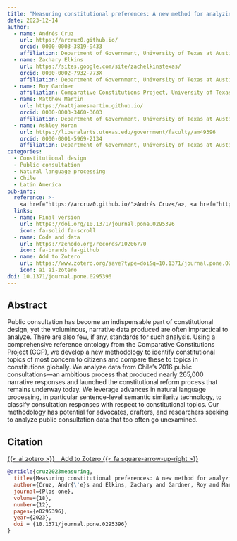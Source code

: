 ```yaml
---
title: "Measuring constitutional preferences: A new method for analyzing public consultation data"
date: 2023-12-14
author:
  - name: Andrés Cruz
    url: https://arcruz0.github.io/
    orcid: 0000-0003-3819-9433
    affiliation: Department of Government, University of Texas at Austin
  - name: Zachary Elkins
    url: https://sites.google.com/site/zachelkinstexas/
    orcid: 0000-0002-7932-773X
    affiliation: Department of Government, University of Texas at Austin
  - name: Roy Gardner
    affiliation: Comparative Constitutions Project, University of Texas at Austin
  - name: Matthew Martin
    url: https://mattjamesmartin.github.io/
    orcid: 0000-0003-3460-3603
    affiliation: Department of Government, University of Texas at Austin
  - name: Ashley Moran
    url: https://liberalarts.utexas.edu/government/faculty/am49396
    orcid: 0000-0001-5969-2134
    affiliation: Department of Government, University of Texas at Austin
categories: 
  - Constitutional design
  - Public consultation 
  - Natural language processing
  - Chile
  - Latin America
pub-info:
  reference: >-
    <a href="https://arcruz0.github.io/">Andrés Cruz</a>, <a href="https://site.google.com/site/zachelkinstexas/">Zachary Elkins</a>, Roy Gardner, <strong>Matthew Martin</strong>, and <a href="https://liberalarts.utexas.edu/government/faculty/am49396">Ashley Moran</a>. “Measuring constitutional preferences: A new method for analyzing public consultation data,” <em>PLoS ONE</em> 18, no. 12 (2023): e0295396, doi: <a href="https://doi.org/10.1371/journal.pone.0295396"><code>10.1371/journal.pone.0295396</code></a>
  links:
  - name: Final version
    url: https://doi.org/10.1371/journal.pone.0295396
    icon: fa-solid fa-scroll
  - name: Code and data
    url: https://zenodo.org/records/10206770
    icon: fa-brands fa-github
  - name: Add to Zotero
    url: https://www.zotero.org/save?type=doi&q=10.1371/journal.pone.0295396
    icon: ai ai-zotero
doi: 10.1371/journal.pone.0295396
---
```


## Abstract

Public consultation has become an indispensable part of constitutional design, yet the voluminous, narrative data produced are often impractical to analyze. There are also few, if any, standards for such analysis. Using a comprehensive reference ontology from the Comparative Constitutions Project (CCP), we develop a new methodology to identify constitutional topics of most concern to citizens and compare these to topics in constitutions globally. We analyze data from Chile’s 2016 public consultations—an ambitious process that produced nearly 265,000 narrative responses and launched the constitutional reform process that remains underway today. We leverage advances in natural language processing, in particular sentence-level semantic similarity technology, to classify consultation responses with respect to constitutional topics. Our methodology has potential for advocates, drafters, and researchers seeking to analyze public consultation data that too often go unexamined.

## Citation

<p class="buttons" style="text-align:center;">

<a class="btn btn-danger" target="_blank"             href="https://www.zotero.org/save?type=doi&q=10.1371/journal.pone.0295396">{{< ai zotero >}} Add to Zotero {{< fa square-arrow-up-right >}} </a>

</p>

``` bibtex
@article{cruz2023measuring,
  title={Measuring constitutional preferences: A new method for analyzing public consultation data},
  author={Cruz, Andr{\'e}s and Elkins, Zachary and Gardner, Roy and Martin, Matthew and Moran, Ashley},
  journal={Plos one},
  volume={18},
  number={12},
  pages={e0295396},
  year={2023},
  doi = {10.1371/journal.pone.0295396}
}
```
